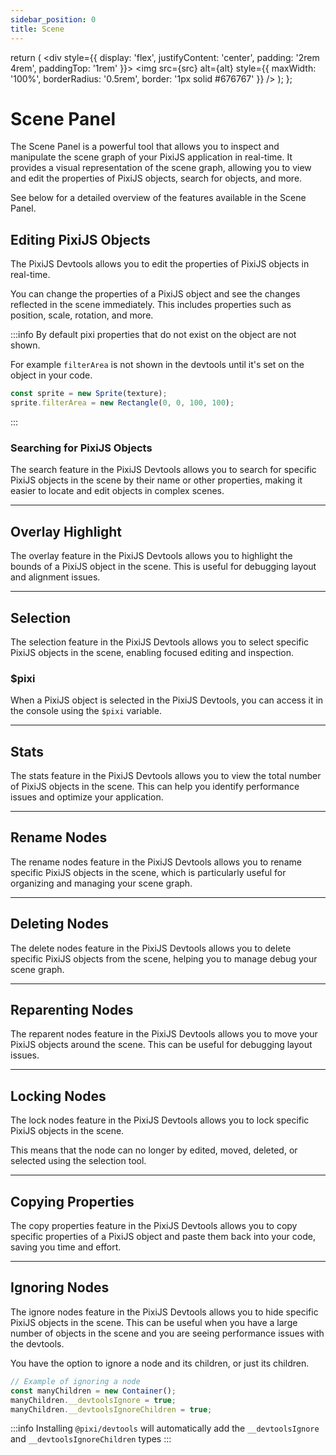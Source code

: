 ```yaml
---
sidebar_position: 0
title: Scene
---
```



  return (
    <div style={{ display: 'flex', justifyContent: 'center', padding: '2rem 4rem', paddingTop: '1rem' }}>
      <img src={src} alt={alt} style={{ maxWidth: '100%', borderRadius: '0.5rem', border: '1px solid #676767' }} />
    </div>
  );
};

# Scene Panel

The Scene Panel is a powerful tool that allows you to inspect and manipulate the scene graph of your PixiJS application in real-time.
It provides a visual representation of the scene graph, allowing you to view and edit the properties of PixiJS objects, search for objects, and more.

See below for a detailed overview of the features available in the Scene Panel.

## Editing PixiJS Objects

The PixiJS Devtools allows you to edit the properties of PixiJS objects in real-time.

You can change the properties of a PixiJS object and see the changes reflected in the scene immediately.
This includes properties such as position, scale, rotation, and more.

<Gif src="/devtools/gif/devtool-properties.gif" alt="Editing PixiJS objects in the PixiJS Devtools" />

:::info
By default pixi properties that do not exist on the object are not shown.

For example `filterArea` is not shown in the devtools until it's set on the object in your code.

```js
const sprite = new Sprite(texture);
sprite.filterArea = new Rectangle(0, 0, 100, 100);
```

:::

### Searching for PixiJS Objects

The search feature in the PixiJS Devtools allows you to search for specific PixiJS objects in the scene by their name or other properties,
making it easier to locate and edit objects in complex scenes.

<Gif src="/devtools/gif/devtool-search.gif" alt="Searching for PixiJS objects in the PixiJS Devtools" />

---

## Overlay Highlight

The overlay feature in the PixiJS Devtools allows you to highlight the bounds of a PixiJS object in the scene.
This is useful for debugging layout and alignment issues.

<Gif src="/devtools/gif/devtool-highlight.gif" alt="Highlight overlay for the PixiJS Devtools" />

---

## Selection

The selection feature in the PixiJS Devtools allows you to select specific PixiJS objects in the scene, enabling focused editing and inspection.

<Gif src="/devtools/gif/devtool-selection.gif" alt="Selecting nodes in the PixiJS Devtools" />

### $pixi

When a PixiJS object is selected in the PixiJS Devtools, you can access it in the console using the `$pixi` variable.

---

## Stats

The stats feature in the PixiJS Devtools allows you to view the total number of PixiJS objects in the scene.
This can help you identify performance issues and optimize your application.

<Gif src="/devtools/gif/devtool-stats.gif" alt="Viewing stats in the PixiJS Devtools" />

---

## Rename Nodes

The rename nodes feature in the PixiJS Devtools allows you to rename specific PixiJS objects in the scene,
which is particularly useful for organizing and managing your scene graph.

<Gif src="/devtools/gif/devtool-rename.gif" alt="Renaming nodes in the PixiJS Devtools" />

---

## Deleting Nodes

The delete nodes feature in the PixiJS Devtools allows you to delete specific PixiJS objects from the scene, helping you to manage debug your scene graph.

<Gif src="/devtools/gif/devtool-delete.gif" alt="Deleting nodes in the PixiJS Devtools" />

---

## Reparenting Nodes

The reparent nodes feature in the PixiJS Devtools allows you to move your PixiJS objects around the scene.
This can be useful for debugging layout issues.

<Gif src="/devtools/gif/devtool-reparent.gif" alt="Reparenting nodes in the PixiJS Devtools" />

---

## Locking Nodes

The lock nodes feature in the PixiJS Devtools allows you to lock specific PixiJS objects in the scene.

This means that the node can no longer by edited, moved, deleted, or selected using the selection tool.

<Gif src="/devtools/gif/devtool-lock.gif" alt="Locking nodes in the PixiJS Devtools" />

---

## Copying Properties

The copy properties feature in the PixiJS Devtools allows you to copy specific properties of a PixiJS object and paste them back into your code, saving you time and effort.

<Gif src="/devtools/gif/devtool-copy.gif" alt="Copying properties in the PixiJS Devtools" />

---

## Ignoring Nodes

The ignore nodes feature in the PixiJS Devtools allows you to hide specific PixiJS objects in the scene.
This can be useful when you have a large number of objects in the scene and you are seeing performance issues with the devtools.

You have the option to ignore a node and its children, or just its children.

```js
// Example of ignoring a node
const manyChildren = new Container();
manyChildren.__devtoolsIgnore = true;
manyChildren.__devtoolsIgnoreChildren = true;
```

:::info
Installing `@pixi/devtools` will automatically add the `__devtoolsIgnore` and `__devtoolsIgnoreChildren` types
:::
